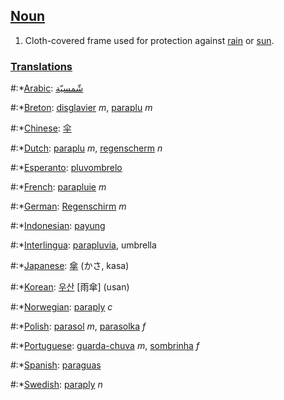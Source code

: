 ==[[Noun]]==
#Cloth-covered frame used for protection against [[rain]] or [[sun]].

===[[Translation]]s===
#:*[[Arabic]]: [[شّمسيّة]]
#:*[[Breton]]: [[disglavier]] ''m'', [[paraplu]] ''m''
#:*[[Chinese]]: [[伞]]
#:*[[Dutch]]: [[paraplu]] ''m'', [[regenscherm]] ''n''
#:*[[Esperanto]]: [[pluvombrelo]]
#:*[[French]]: [[parapluie]] ''m''
#:*[[German]]: [[Regenschirm]] ''m''
#:*[[Indonesian]]: [[payung]]
#:*[[Interlingua]]: [[parapluvia]], umbrella
#:*[[Japanese]]: [[傘]] (かさ, kasa)
#:*[[Korean]]: [[우산]] [雨傘] (usan)
#:*[[Norwegian]]: [[paraply]] ''c''
#:*[[Polish]]: [[parasol]] ''m'', [[parasolka]] ''f''
#:*[[Portuguese]]: [[guarda-chuva]] ''m'', [[sombrinha]] ''f''
#:*[[Spanish]]: [[paraguas]]
#:*[[Swedish]]: [[paraply]] ''n''